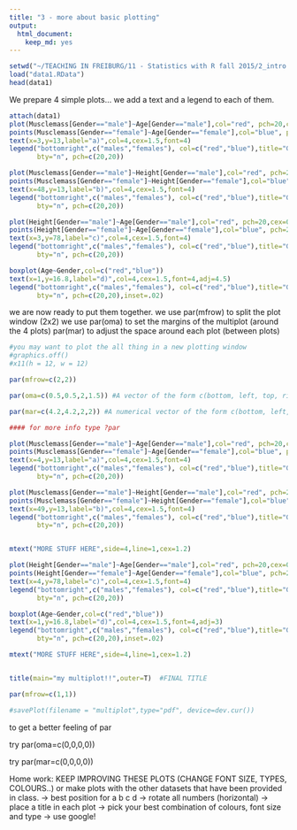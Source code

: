 ```yaml
---
title: "3 - more about basic plotting"
output: 
  html_document: 
    keep_md: yes
---
```



```r
setwd("~/TEACHING IN FREIBURG/11 - Statistics with R fall 2015/2_intro to very basic exploratory statistics")
load("data1.RData")
head(data1)

```

We prepare 4 simple plots... 
we add a text and a legend to each of them.


```r
attach(data1)
plot(Musclemass[Gender=="male"]~Age[Gender=="male"],col="red", pch=20,cex=0.8,xlab="Age",ylab="Musclemass")
points(Musclemass[Gender=="female"]~Age[Gender=="female"],col="blue", pch=20,cex=0.8)
text(x=3,y=13,label="a)",col=4,cex=1.5,font=4)
legend("bottomright",c("males","females"), col=c("red","blue"),title="Gender",
       bty="n", pch=c(20,20))

plot(Musclemass[Gender=="male"]~Height[Gender=="male"],col="red", pch=20,cex=0.8,xlab="Height",ylab="Musclemass")
points(Musclemass[Gender=="female"]~Height[Gender=="female"],col="blue", pch=20,cex=0.8)
text(x=48,y=13,label="b)",col=4,cex=1.5,font=4)
legend("bottomright",c("males","females"), col=c("red","blue"),title="Gender",
       bty="n", pch=c(20,20))

plot(Height[Gender=="male"]~Age[Gender=="male"],col="red", pch=20,cex=0.8,xlab="Age",ylab="Height")
points(Height[Gender=="female"]~Age[Gender=="female"],col="blue", pch=20,cex=0.8)
text(x=3,y=78,label="c)",col=4,cex=1.5,font=4)
legend("bottomright",c("males","females"), col=c("red","blue"),title="Gender",
       bty="n", pch=c(20,20))

boxplot(Age~Gender,col=c("red","blue"))
text(x=1,y=16.8,label="d)",col=4,cex=1.5,font=4,adj=4.5)
legend("bottomright",c("males","females"), col=c("red","blue"),title="Gender",
       bty="n", pch=c(20,20),inset=.02)


```


we are now ready to put them together.
we use par(mfrow) to split the plot window (2x2)
we use par(oma) to set the margins of the multiplot (around the 4 plots)
par(mar) to adjust the space around each plot (between plots)







```r
#you may want to plot the all thing in a new plotting window
#graphics.off()
#x11(h = 12, w = 12) 

par(mfrow=c(2,2))

par(oma=c(0.5,0.5,2,1.5)) #A vector of the form c(bottom, left, top, right) giving the size of the outer margins in lines of text.

par(mar=c(4.2,4.2,2,2)) #A numerical vector of the form c(bottom, left, top, right) which gives the number of lines of margin to be specified on the four sides of the plot. The default is c(5, 4, 4, 2) + 0.1.

#### for more info type ?par

plot(Musclemass[Gender=="male"]~Age[Gender=="male"],col="red", pch=20,cex=0.8,xlab="Age",ylab="Musclemass")
points(Musclemass[Gender=="female"]~Age[Gender=="female"],col="blue", pch=20,cex=0.8)
text(x=4,y=13,label="a)",col=4,cex=1.5,font=4)
legend("bottomright",c("males","females"), col=c("red","blue"),title="Gender",
       bty="n", pch=c(20,20))

plot(Musclemass[Gender=="male"]~Height[Gender=="male"],col="red", pch=20,cex=0.8,xlab="Height",ylab="Musclemass")
points(Musclemass[Gender=="female"]~Height[Gender=="female"],col="blue", pch=20,cex=0.8)
text(x=49,y=13,label="b)",col=4,cex=1.5,font=4)
legend("bottomright",c("males","females"), col=c("red","blue"),title="Gender",
       bty="n", pch=c(20,20))


mtext("MORE STUFF HERE",side=4,line=1,cex=1.2)   

plot(Height[Gender=="male"]~Age[Gender=="male"],col="red", pch=20,cex=0.8,xlab="Age",ylab="Height")
points(Height[Gender=="female"]~Age[Gender=="female"],col="blue", pch=20,cex=0.8)
text(x=4,y=78,label="c)",col=4,cex=1.5,font=4)
legend("bottomright",c("males","females"), col=c("red","blue"),title="Gender",
       bty="n", pch=c(20,20))

boxplot(Age~Gender,col=c("red","blue"))
text(x=1,y=16.8,label="d)",col=4,cex=1.5,font=4,adj=3)
legend("bottomright",c("males","females"), col=c("red","blue"),title="Gender",
       bty="n", pch=c(20,20),inset=.02)

mtext("MORE STUFF HERE",side=4,line=1,cex=1.2)


title(main="my multiplot!!",outer=T)  #FINAL TITLE

par(mfrow=c(1,1))

#savePlot(filename = "multiplot",type="pdf", device=dev.cur())
```

to get a better feeling of par

try par(oma=c(0,0,0,0))

try par(mar=c(0,0,0,0))


Home work: KEEP IMPROVING THESE PLOTS (CHANGE FONT SIZE, TYPES, COLOURS..) or make plots with the other datasets that have been provided in class.
-> best position for a b c d
-> rotate all numbers (horizontal)
-> place a title in each plot
-> pick your best combination of colours, font size and type
-> use google!

